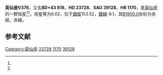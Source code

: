 {{Starbox begin
| name = 英仙座V376
}}
{{Starbox observe
| epoch = [[J2000.0|J2000.0]]
| constell = [[英仙座|英仙座]]<ref name=SIMBAD>{{cite web
 | url=http://simbad.u-strasbg.fr/simbad/sim-id?Ident=HR+1170
 | title=Pulsating variable Star
 | publisher=Centre de Données astronomiques de Strasbourg
 | work=SIMBAD
 | accessdate=2012-07-13
 | archive-date=2020-02-03
 | archive-url=https://web.archive.org/web/20200203012559/http://simbad.u-strasbg.fr/simbad/sim-id?Ident=HR+1170
 | dead-url=no
 }}</ref><ref name=DATA>{{cite web
 | url=http://vizier.u-strasbg.fr/viz-bin/VizieR-5?-out.add=.&-source=5050&-corr=PK=HR&-out.max=9999&HR=1170
 | title=VizieR Detailed Page
 | accessdate=2012-07-13
 | archive-date=2016-03-05
 | archive-url=https://web.archive.org/web/20160305001314/http://vizier.u-strasbg.fr/viz-bin/VizieR-5?-out.add=.&-source=5050&-corr=PK=HR&-out.max=9999&HR=1170
 | dead-url=no
 }}</ref>
| 星官 = 
| ra = {{RA|3|49|8.2}}<ref name=SIMBAD /><ref name=DATA />
| dec = {{DEC|+43|57|47}}<ref name=SIMBAD /><ref name=DATA />
| appmag_v = 6.02<ref name=SIMBAD /><ref name=DATA />
}}
{{Starbox character
| class = A9IV<ref name=SIMBAD /><ref name=DATA />
| b-v = 0.29<ref name=SIMBAD /><ref name=DATA />
| u-b = 0.09<ref name=SIMBAD /><ref name=DATA />
| r-i = <ref name=SIMBAD /><ref name=DATA />
| variable = 
}}
{{Starbox astrometry
| radial_v = 0.09
| prop_mo_ra = -15
| parallax = 
| p_error = 
}}
{{Starbox catalog
| names =BD+43 818，[[SAO星表|SAO]] 39128，[[HD星表|HD]] 23728，[[HR星表|HR]] 1170}}
{{Starbox reference |Simbad=HR+1170}}
{{Starbox end}}

'''英仙座V376'''，又名'''BD+43 818'''，'''HD 23728'''、'''SAO 39128'''、'''HR 1170'''，是[[英仙座|英仙座]]的一颗恒星<ref name=SIMBAD /><ref name=DATA />，视星等为6.02，位于[[銀道座標系|銀經]]153.52，[[銀道座標系|銀緯]]-8.1，其[[B1900.0|B1900.0]]坐标为赤經{{RA|3|42|14}}，赤緯{{DEC|+43|-8.1|16}}。

== 参考文献 ==
{{reflist}}

{{star-stub}}

{{英仙座恒星}}
[[Category:英仙座|Category:英仙座]]
[[Category:HD和HDE天體|23728]]
[[Category:HR天體|1170]]
[[Category:SAO天體|39128]]